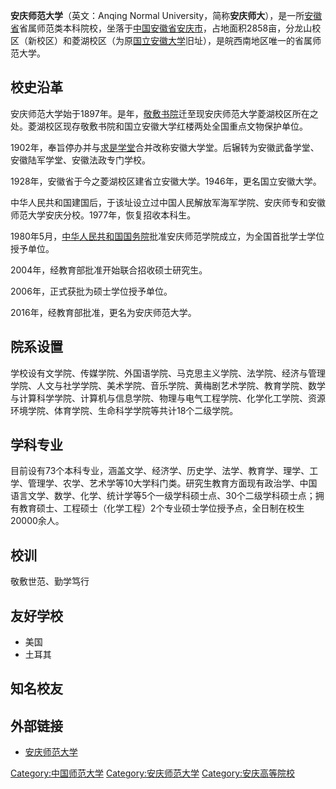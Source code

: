 {{Infobox University
| name = 安庆师范大学
| english_name = Anqing Normal University
| image = 
| caption = 
| motto = 敬敷 世范 勤学 笃行
| zhmotto = 
| established = 1897年
| closed = 
| re-established = 
| anniversary = 
| type = [[公立大学|公立大学]]
| religious = 
| endowment = 
| officer_in_charge = 
| chairman_label = 
| chairman = 
| secretary = [[许继荣|许继荣]]
| chancellor = 
| president = [[闵永新|闵永新]]
| vice-president = [[张群|张群]]、[[汪时珍|汪时珍]]、[[刘友忠|刘友忠]]
| superintendent = 
| provost = 
| vice_chancellor = 
| principal = 
| dean = 
| director = 
| head_label = 纪委书记
| head = [[胡腊香|胡腊香]]
| faculty = 1200余人
| staff = 
| students = 18000余人
| undergrad = 
| postgrad = 
| doctoral = 
| other = 
| address = {{PRC}}[[安徽省|安徽省]][[安庆市|安庆市]]菱湖南路128号（菱湖校区）<br />{{PRC}}[[安徽省|安徽省]][[安庆市|安庆市]]集贤北路1318号（龙山校区）
| country = 
| state = 
| province = 
| city = 
| color = 
| campus = 
| area = 2845亩
| covered_area = 
| former_names = 安庆师范学院
| free_label = 
| free = 
| colors = 
| nickname = 
| mascot = 
| magazine = 
| athlete = 
| conference = 
| books = 
| legal_person = 
| affiliations = [[File:National_Emblem_of_the_People's_Republic_of_China.svg|18px]][[中华人民共和国|中华人民共和国]][[安徽省人民政府|安徽省人民政府]]
| zip = 246011（菱湖校区）<br />246133（龙山校区）
| telephone = 
| fax = 
| website = http://www.aqnu.edu.cn/
| logo = 
| footnotes = 
}}
'''安庆师范大学'''（英文：Anqing Normal University，简称'''安庆师大'''），是一所[[安徽省|安徽省]]省属师范类本科院校，坐落于[[中国|中国]][[安徽省|安徽省]][[安庆市|安庆市]]，占地面积2858亩，分龙山校区（新校区）和菱湖校区（为原[[国立安徽大学|国立安徽大学]]旧址），是皖西南地区唯一的省属师范大学。

==校史沿革==
{{see also|安徽师范大学|安徽大学}}

安庆师范大学始于1897年。是年，[[敬敷书院|敬敷书院]]迁至现安庆师范大学菱湖校区所在之处。菱湖校区现存敬敷书院和国立安徽大学红楼两处全国重点文物保护单位。

1902年，奉旨停办并与[[求是学堂|求是学堂]]合并改称安徽大学堂。后辗转为安徽武备学堂、安徽陆军学堂、安徽法政专门学校。

1928年，安徽省于今之菱湖校区建省立安徽大学。1946年，更名国立安徽大学。

中华人民共和国建国后，于该址设立过中国人民解放军海军学院、安庆师专和安徽师范大学安庆分校。1977年，恢复招收本科生。

1980年5月，[[中华人民共和国国务院|中华人民共和国国务院]]批准安庆师范学院成立，为全国首批学士学位授予单位。

2004年，经教育部批准开始联合招收硕士研究生。

2006年，正式获批为硕士学位授予单位。

2016年，经教育部批准，更名为安庆师范大学。

==院系设置==
学校设有文学院、传媒学院、外国语学院、马克思主义学院、法学院、经济与管理学院、人文与社学学院、美术学院、音乐学院、黄梅剧艺术学院、教育学院、数学与计算科学学院、计算机与信息学院、物理与电气工程学院、化学化工学院、资源环境学院、体育学院、生命科学学院等共计18个二级学院。

==学科专业==
目前设有73个本科专业，涵盖文学、经济学、历史学、法学、教育学、理学、工学、管理学、农学、艺术学等10大学科门类。研究生教育方面现有政治学、中国语言文学、数学、化学、统计学等5个一级学科硕士点、30个二级学科硕士点；拥有教育硕士、工程硕士（化学工程）2个专业硕士学位授予点，全日制在校生20000余人。

==校训==
敬敷世范、勤学笃行

==友好学校==
*美国{{Link-en|奥古斯堡学院|Augsburg University}}
*土耳其{{Link-en|杜姆鲁普纳尔大学|Kütahya Dumlupınar University}}

== 知名校友 ==
{{main|安庆师范大学校友列表}}

== 外部链接 ==
*[https://archive.is/20121127000323/http://www.aqtc.edu.cn/ 安庆师范大学]
{{安徽高等院校}}

[[Category:中国师范大学|Category:中国师范大学]]
[[Category:安庆师范大学|Category:安庆师范大学]]
[[Category:安庆高等院校|Category:安庆高等院校]]